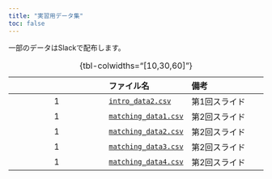 ```yaml
---
title: "実習用データ集"
toc: false
---
```


一部のデータはSlackで配布します。

||ファイル名|備考|
|:---:|:---|:---|
|1|<a href = "data/intro_data2.csv" download>`intro_data2.csv`</a>|第1回スライド|
|1|<a href = "data/matching_data1.csv" download>`matching_data1.csv`</a>|第2回スライド|
|1|<a href = "data/matching_data2.csv" download>`matching_data2.csv`</a>|第2回スライド|
|1|<a href = "data/matching_data3.csv" download>`matching_data3.csv`</a>|第2回スライド|
|1|<a href = "data/matching_data4.csv" download>`matching_data4.csv`</a>|第2回スライド|

: {tbl-colwidths="[10,30,60]"}

<!---

## データの利用 (NIIオンライン分析システムを利用する場合)

1. 以下のリストからデータのファイル名をクリックし、PCにダウンロード&保存する。
2. NIIオンライン分析システムのプロジェクト・フォルダー内に`Data`という名の新しいフォルダーを作成する。
3. `Data`フォルダーにダウンロードしたデータをアップロードする。
   * プロジェクト・フォルダー直に入れても良いが、データ読み込みの際、パスを適宜修正すること。

## データ一覧

||ファイル名|備考|
|:---:|:---|:---|
|1|<a href = "materials/Data/Pref_Vote.csv" download>`Pref_Vote.csv`</a>|第3回講義で使用|
|2|<a href = "materials/Data/BuildingData.csv" download>`BuildingData.csv`</a>|第8回講義で使用|
|3|<a href = "materials/Data/Micro09.csv" download>`Micro09.csv`</a>|第9・10・13・14回講義で使用|
|4|<a href = "materials/Data/Micro11.csv" download>`Micro11.csv`</a>|第11回講義で使用|
|5|<a href = "materials/Data/Micro14.csv" download>`Micro14.csv`</a>|第14回講義で使用|

: {tbl-colwidths="[10,30,60]"}

## データ説明

### `Pref_Vote.csv`

|変数名|説明|詳細|
|:---|:---|:---|
|`ID`     |都道府県のID||
|`Pref`   |都道府県名||
|`Zaisei` |財政力指数|2020年|
|`Young`  |30歳未満人口の割合|2020年 (%)|
|`Older`  |65歳以上人口の割合|2020年 (%)|
|`Jimin`  |自民党の得票率|2019参院選比例区; (%)|
|`Rikken` |立憲民主党の得票率|2019参院選比例区; (%)|
|`Kokumin`|国民民主党の得票率|2019参院選比例区; (%)|
|`Komei`  |公明党の得票率|2019参院選比例区; (%)|
|`Ishin`  |維新の得票率|2019参院選比例区; (%)|
|`Kyosan` |共産党の得票率|2019参院選比例区; (%)|
|`Shamin` |社民党の得票率|2019参院選比例区; (%)|
|`Reiwa`  |れいわ新選組の得票率|2019参院選比例区; (%)|
|`NHK`    |NHKから国民を守る党の得票率|2019参院選比例区; (%)|
|`Region2`|地域区分|1 = 東日本; 2 = 西日本|
|`Region6`|地域区分|1 = 北海道・東北; 2 = 関東; 3 = 中部・北陸; 4 = 近畿; 5 = 中国・四国; 6 = 九州・沖縄|

: {tbl-colwidths="[15,40,45]"}
--->